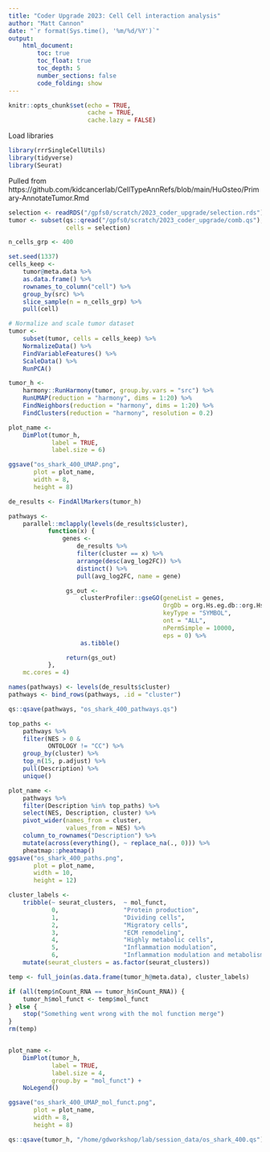 ```yaml
---
title: "Coder Upgrade 2023: Cell Cell interaction analysis"
author: "Matt Cannon"
date: "`r format(Sys.time(), '%m/%d/%Y')`"
output:
    html_document:
        toc: true
        toc_float: true
        toc_depth: 5
        number_sections: false
        code_folding: show
---
```


```r
knitr::opts_chunk$set(echo = TRUE,
                      cache = TRUE,
                      cache.lazy = FALSE)
```

Load libraries
```r
library(rrrSingleCellUtils)
library(tidyverse)
library(Seurat)
```

Pulled from https://github.com/kidcancerlab/CellTypeAnnRefs/blob/main/HuOsteo/Primary-AnnotateTumor.Rmd

```r
selection <- readRDS("/gpfs0/scratch/2023_coder_upgrade/selection.rds")
tumor <- subset(qs::qread("/gpfs0/scratch/2023_coder_upgrade/comb.qs"),
                cells = selection)

n_cells_grp <- 400

set.seed(1337)
cells_keep <-
    tumor@meta.data %>%
    as.data.frame() %>%
    rownames_to_column("cell") %>%
    group_by(src) %>%
    slice_sample(n = n_cells_grp) %>%
    pull(cell)

# Normalize and scale tumor dataset
tumor <-
    subset(tumor, cells = cells_keep) %>%
    NormalizeData() %>%
    FindVariableFeatures() %>%
    ScaleData() %>%
    RunPCA()

tumor_h <-
    harmony::RunHarmony(tumor, group.by.vars = "src") %>%
    RunUMAP(reduction = "harmony", dims = 1:20) %>%
    FindNeighbors(reduction = "harmony", dims = 1:20) %>%
    FindClusters(reduction = "harmony", resolution = 0.2)

plot_name <-
    DimPlot(tumor_h,
            label = TRUE,
            label.size = 6)

ggsave("os_shark_400_UMAP.png",
       plot = plot_name,
       width = 8,
       height = 8)

de_results <- FindAllMarkers(tumor_h)

pathways <-
    parallel::mclapply(levels(de_results$cluster),
           function(x) {
               genes <-
                   de_results %>%
                   filter(cluster == x) %>%
                   arrange(desc(avg_log2FC)) %>%
                   distinct() %>%
                   pull(avg_log2FC, name = gene)

                gs_out <-
                    clusterProfiler::gseGO(geneList = genes,
                                           OrgDb = org.Hs.eg.db::org.Hs.eg.db,
                                           keyType = "SYMBOL",
                                           ont = "ALL",
                                           nPermSimple = 10000,
                                           eps = 0) %>%
                    as.tibble()

                return(gs_out)
           },
    mc.cores = 4)

names(pathways) <- levels(de_results$cluster)
pathways <- bind_rows(pathways, .id = "cluster")

qs::qsave(pathways, "os_shark_400_pathways.qs")

top_paths <-
    pathways %>%
    filter(NES > 0 &
           ONTOLOGY != "CC") %>%
    group_by(cluster) %>%
    top_n(15, p.adjust) %>%
    pull(Description) %>%
    unique()

plot_name <-
    pathways %>%
    filter(Description %in% top_paths) %>%
    select(NES, Description, cluster) %>%
    pivot_wider(names_from = cluster,
                values_from = NES) %>%
    column_to_rownames("Description") %>%
    mutate(across(everything(), ~ replace_na(., 0))) %>%
    pheatmap::pheatmap()
ggsave("os_shark_400_paths.png",
       plot = plot_name,
       width = 10,
       height = 12)

cluster_labels <-
    tribble(~ seurat_clusters,  ~ mol_funct,
            0,                  "Protein production",
            1,                  "Dividing cells",
            2,                  "Migratory cells",
            3,                  "ECM remodeling",
            4,                  "Highly metabolic cells",
            5,                  "Inflammation modulation",
            6,                  "Inflammation modulation and metabolism") %>%
    mutate(seurat_clusters = as.factor(seurat_clusters))

temp <- full_join(as.data.frame(tumor_h@meta.data), cluster_labels)

if (all(temp$nCount_RNA == tumor_h$nCount_RNA)) {
    tumor_h$mol_funct <- temp$mol_funct
} else {
    stop("Something went wrong with the mol function merge")
}
rm(temp)


plot_name <-
    DimPlot(tumor_h,
            label = TRUE,
            label.size = 4,
            group.by = "mol_funct") +
    NoLegend()

ggsave("os_shark_400_UMAP_mol_funct.png",
       plot = plot_name,
       width = 8,
       height = 8)

qs::qsave(tumor_h, "/home/gdworkshop/lab/session_data/os_shark_400.qs")
```